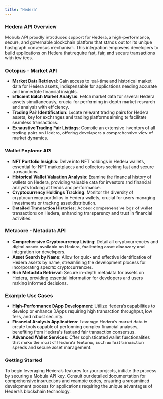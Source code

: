 ```yaml
---
title: "Hedera"
---
```


### Hedera API Overview

Mobula API proudly introduces support for Hedera, a high-performance, secure, and governable blockchain platform that stands out for its unique hashgraph consensus mechanism. This integration empowers developers to build applications on Hedera that require fast, fair, and secure transactions with low fees.

### Octopus - Market API

- **Market Data Retrieval**: Gain access to real-time and historical market data for Hedera assets, indispensable for applications needing accurate and immediate financial insights.
- **Efficient Batch Market Analysis**: Fetch market data for several Hedera assets simultaneously, crucial for performing in-depth market research and analysis with efficiency.
- **Trading Pair Identification**: Locate relevant trading pairs for Hedera assets, key for exchanges and trading platforms aiming to facilitate seamless transactions.
- **Exhaustive Trading Pair Listings**: Compile an extensive inventory of all trading pairs on Hedera, offering developers a comprehensive view of market dynamics.

### Wallet Explorer API

- **NFT Portfolio Insights**: Delve into NFT holdings in Hedera wallets, essential for NFT marketplaces and collectors seeking fast and secure transactions.
- **Historical Wallet Valuation Analysis**: Examine the financial history of wallets on Hedera, providing valuable data for investors and financial analysts looking at trends and performance.
- **Cryptocurrency Holdings Tracking**: Monitor the diversity of cryptocurrency portfolios in Hedera wallets, crucial for users managing investments or tracking asset distribution.
- **Detailed Transaction Histories**: Access comprehensive logs of wallet transactions on Hedera, enhancing transparency and trust in financial activities.

### Metacore - Metadata API

- **Comprehensive Cryptocurrency Listing**: Detail all cryptocurrencies and digital assets available on Hedera, facilitating asset discovery and integration for developers.
- **Asset Search by Name**: Allow for quick and effective identification of Hedera assets by name, streamlining the development process for incorporating specific cryptocurrencies.
- **Rich Metadata Retrieval**: Secure in-depth metadata for assets on Hedera, providing essential information for developers and users making informed decisions.

### Example Use Cases

- **High-Performance DApp Development**: Utilize Hedera’s capabilities to develop or enhance DApps requiring high transaction throughput, low fees, and robust security.
- **Financial Analysis Applications**: Leverage Hedera’s market data to create tools capable of performing complex financial analyses, benefiting from Hedera's fast and fair transaction consensus.
- **Advanced Wallet Services**: Offer sophisticated wallet functionalities that make the most of Hedera's features, such as fast transaction speeds and secure asset management.

### Getting Started

To begin leveraging Hedera’s features for your projects, initiate the process by securing a Mobula API key. Consult our detailed documentation for comprehensive instructions and example codes, ensuring a streamlined development process for applications requiring the unique advantages of Hedera’s blockchain technology.
